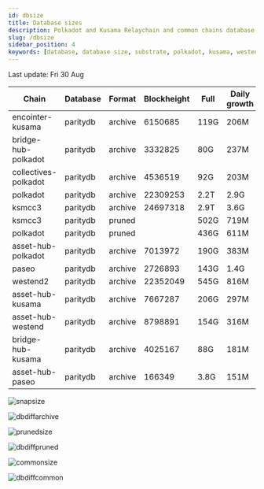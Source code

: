 ```yaml
---
id: dbsize
title: Database sizes
description: Polkadot and Kusama Relaychain and common chains database sizes
slug: /dbsize
sidebar_position: 4
keywords: [database, database size, substrate, polkadot, kusama, westend]
---
```



Last update: Fri 30 Aug

| Chain    | Database   | Format | Blockheight | Full         | Daily growth |
| ------------------------| ----------- | -------- | ------- | ---------- | ----- | 
| encointer-kusama | paritydb | archive | 6150685 | 119G | 206M |
| bridge-hub-polkadot | paritydb | archive | 3332825 | 80G | 237M |
| collectives-polkadot | paritydb | archive | 4536519 | 92G | 203M |
| polkadot | paritydb | archive | 22309253 | 2.2T | 2.9G |
| ksmcc3 | paritydb | archive | 24697318 | 2.9T | 3.6G |
| ksmcc3 | paritydb | pruned |  | 502G | 719M |
| polkadot | paritydb | pruned |  | 436G | 611M |
| asset-hub-polkadot | paritydb | archive | 7013972 | 190G | 383M |
| paseo | paritydb | archive | 2726893 | 143G | 1.4G |
| westend2 | paritydb | archive | 22352049 | 545G | 816M |
| asset-hub-kusama | paritydb | archive | 7667287 | 206G | 297M |
| asset-hub-westend | paritydb | archive | 8798891 | 154G | 316M |
| bridge-hub-kusama | paritydb | archive | 4025167 | 88G | 181M |
| asset-hub-paseo | paritydb | archive | 166349 | 3.8G | 151M |

![snapsize](/img/archivesize.png)

![dbdiffarchive](/img/dbdiffrelay.png)

![prunedsize](/img/prunedsize.png)

![dbdiffpruned](/img/dbdiffpruned.png)

![commonsize](/img/commonsize.png)

![dbdiffcommon](/img/dbdiffcommon.png)
